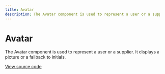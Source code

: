 ```yaml
---
title: Avatar
description: The Avatar component is used to represent a user or a supplier.
---
```


# Avatar

The Avatar component is used to represent a user or a supplier. It displays a picture or a fallback to initials.

[View source code](https://github.com/Spendesk/grapes/tree/master/src/components/Avatar)
